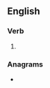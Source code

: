 ==English==

===Verb===
{{head|en|verb form}}

# {{present participle of|defile|lang=en|nocat=1}}

===Anagrams===
* {{anagrams|en|a=defgiiln|Fielding|fielding}}